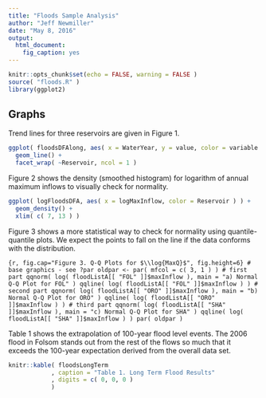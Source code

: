 ```yaml
---
title: "Floods Sample Analysis"
author: "Jeff Newmiller"
date: "May 8, 2016"
output: 
  html_document:
    fig_caption: yes
---
```


```r
knitr::opts_chunk$set(echo = FALSE, warning = FALSE )
source( "floods.R" )
library(ggplot2)
```

## Graphs

Trend lines for three reservoirs are given in Figure 1.

```r
ggplot( floodsDFAlong, aes( x = WaterYear, y = value, color = variable ) ) +
  geom_line() +
  facet_wrap( ~Reservoir, ncol = 1 )
```

Figure 2 shows the density (smoothed histogram) for logarithm of annual maximum inflows to visually check for normality.

```r
ggplot( logFloodsDFA, aes( x = logMaxInflow, color = Reservoir ) ) +
  geom_density() +
  xlim( c( 7, 13 ) )
```

Figure 3 shows a more statistical way to check for normality using quantile-quantile plots. We expect the points to fall on the line if the data conforms with the distribution.

```{r, fig.cap="Figure 3. Q-Q Plots for $\\log{MaxQ}$", fig.height=6}
# base graphics - see ?par
oldpar <- par( mfcol = c( 3, 1 ) )
# first part
qqnorm( log( floodListA[[ "FOL" ]]$maxInflow ), main = "a) Normal Q-Q Plot for FOL" )
qqline( log( floodListA[[ "FOL" ]]$maxInflow ) )
# second part
qqnorm( log( floodListA[[ "ORO" ]]$maxInflow ), main = "b) Normal Q-Q Plot for ORO" )
qqline( log( floodListA[[ "ORO" ]]$maxInflow ) )
# third part
qqnorm( log( floodListA[[ "SHA" ]]$maxInflow ), main = "c) Normal Q-Q Plot for SHA" )
qqline( log( floodListA[[ "SHA" ]]$maxInflow ) )
par( oldpar )
```

Table 1 shows the extrapolation of 100-year flood level events. The 2006 flood in Folsom stands out from the rest of the flows so much that it exceeds the 100-year expectation derived from the overall data set.

```r
knitr::kable( floodsLongTerm
            , caption = "Table 1. Long Term Flood Results"
            , digits = c( 0, 0, 0 )
            )
```

